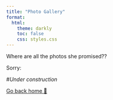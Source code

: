 ```yaml
---
title: "Photo Gallery"
format: 
  html:
    theme: darkly
    toc: false
    css: styles.css
---
```



Where are all the photos she promised??

Sorry: 

#*Under construction*


[Go back home 🏡](index.qmd)





























